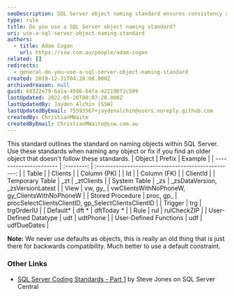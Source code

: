 ```yaml
---
seoDescription: SQL Server object naming standard ensures consistency and readability of database objects, including tables, views, procedures, and more.
type: rule
title: Do you use a SQL Server object naming standard?
uri: use-a-sql-server-object-naming-standard
authors:
  - title: Adam Cogan
    url: https://ssw.com.au/people/adam-cogan
related: []
redirects:
  - general-do-you-use-a-sql-server-object-naming-standard
created: 2019-12-31T04:20:08.000Z
archivedreason: null
guid: 68322e79-6a1a-4506-b4fa-422198f2c599
lastUpdated: 2022-05-20T00:07:20.000Z
lastUpdatedBy: Jayden Alchin [SSW]
lastUpdatedByEmail: 75593567+jaydenalchin@users.noreply.github.com
createdBy: ChristianMWaite
createdByEmail: ChristianMWaite@ssw.com.au
---
```


This standard outlines the standard on naming objects within SQL Server. Use these standards when naming any object or fix if you find an older object that doesn't follow these standards.
| Object                 |   Prefix   |                       Example                       |
| ---------------------- | :--------: | :-------------------------------------------------: |
| Table                  |            |                       Clients                       |
| Column (PK)            |            |                         Id                          |
| Column (FK)            |            |                      ClientId                       |
| Temporary Table        |    \_zt    |                     \_ztClients                     |
| System Table           |    \_zs    |         \_zsDataVersion, \_zsVersionLatest          |
| View                   |  vw, gy\_  |    vwClientsWithNoPhoneW, gy_ClientsWithNoPhoneW    |
| Stored Procedure       | proc, gp\_ | procSelectClientsClientID, gp_SelectClientsClientID |
| Trigger                |    trg     |                     trgOrderIU                      |
| Default\*              |   dft \*   |                     dftToday \*                     |
| Rule                   |    rul     |                     rulCheckZIP                     |
| User-Defined Datatype  |    udt     |                      udtPhone                       |
| User-Defined Functions |    udf     |                     udfDueDates                     |

**Note:** We never use defaults as objects, this is really an old thing that is just there for backwards compatibility. Much better to use a default constraint.

### Other Links

- [SQL Server Coding Standards - Part 1](https://www.sqlservercentral.com/articles/coding-standards-part-1) by Steve Jones on SQL Server Central
